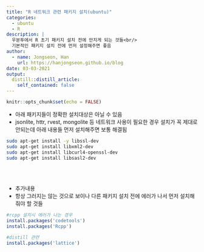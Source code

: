 ```yaml
---
title: "R 네트워크 관련 패키지 설치(ubuntu)"
categories:
  - ubuntu
  - R
description: |
  우분투에서 R 초기 패키지 설치 전에 만지게 되는 것들<br/>
  기본적인 패키지 설치 전에 먼저 설정해주면 좋음
author:
  - name: Jongseon, Han
    url: https://hanjongseon.github.io/blog
date: 03-03-2021
output:
  distill::distill_article:
    self_contained: false
---
```



```r
knitr::opts_chunk$set(echo = FALSE)
```


- 아래 패키지들이 정확한 설치대상은 아닐 수 있음
- jsonlite, httr, rvest, mongolite 등 네트워크 사용이 필요한 경우 설치가 꼭 제대로 안되는데 아래 내용들 먼저 설치해주면 보통 해결됨



```bash
sudo apt-get install -y libssl-dev
sudo apt-get install libxml2-dev
sudo apt-get install libcurl4-openssl-dev
sudo apt-get install libsasl2-dev
```

<br/>
<br/>


- 추가내용
- 항상 그러지는 않는 것으로 보이나 다른 패키지 설치 전에 에러가 나서 먼저 설치해줘야 할 것들


```r
#rcpp 설치시 에러가 나는 경우
install.packages('codetools')
install.packages('Rcpp')

#distill 관련
install.packages('lattice')
```



